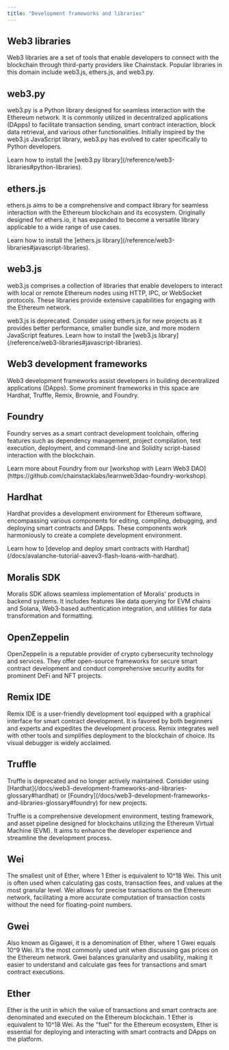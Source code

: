 ```yaml
---
title: "Development frameworks and libraries"
---
```


## Web3 libraries

Web3 libraries are a set of tools that enable developers to connect with the blockchain through third-party providers like Chainstack. Popular libraries in this domain include web3.js, ethers.js, and web3.py.

## web3.py

web3.py is a Python library designed for seamless interaction with the Ethereum network. It is commonly utilized in decentralized applications (DApps) to facilitate transaction sending, smart contract interaction, block data retrieval, and various other functionalities. Initially inspired by the web3.js JavaScript library, web3.py has evolved to cater specifically to Python developers.

<Info>
  Learn how to install the [web3.py library](/reference/web3-libraries#python-libraries).
</Info>

## ethers.js

ethers.js aims to be a comprehensive and compact library for seamless interaction with the Ethereum blockchain and its ecosystem. Originally designed for ethers.io, it has expanded to become a versatile library applicable to a wide range of use cases.

<Info>
  Learn how to install the [ethers.js library](/reference/web3-libraries#javascript-libraries).
</Info>

## web3.js

web3.js comprises a collection of libraries that enable developers to interact with local or remote Ethereum nodes using HTTP, IPC, or WebSocket protocols. These libraries provide extensive capabilities for engaging with the Ethereum network.

<Warning>
  web3.js is deprecated. Consider using ethers.js for new projects as it provides better performance, smaller bundle size, and more modern JavaScript features.
</Warning>

<Info>
  Learn how to install the [web3.js library](/reference/web3-libraries#javascript-libraries).
</Info>

## Web3 development frameworks

Web3 development frameworks assist developers in building decentralized applications (DApps). Some prominent frameworks in this space are Hardhat, Truffle, Remix, Brownie, and Foundry.

## Foundry

Foundry serves as a smart contract development toolchain, offering features such as dependency management, project compilation, test execution, deployment, and command-line and Solidity script-based interaction with the blockchain.

<Info>
  Learn more about Foundry from our [workshop with Learn Web3 DAO](https://github.com/chainstacklabs/learnweb3dao-foundry-workshop).
</Info>

## Hardhat

Hardhat provides a development environment for Ethereum software, encompassing various components for editing, compiling, debugging, and deploying smart contracts and DApps. These components work harmoniously to create a complete development environment.

<Info>
  Learn how to [develop and deploy smart contracts with Hardhat](/docs/avalanche-tutorial-aavev3-flash-loans-with-hardhat).
</Info>

## Moralis SDK

Moralis SDK allows seamless implementation of Moralis' products in backend systems. It includes features like data querying for EVM chains and Solana, Web3-based authentication integration, and utilities for data transformation and formatting.

## OpenZeppelin

OpenZeppelin is a reputable provider of crypto cybersecurity technology and services. They offer open-source frameworks for secure smart contract development and conduct comprehensive security audits for prominent DeFi and NFT projects.

## Remix IDE

Remix IDE is a user-friendly development tool equipped with a graphical interface for smart contract development. It is favored by both beginners and experts and expedites the development process. Remix integrates well with other tools and simplifies deployment to the blockchain of choice. Its visual debugger is widely acclaimed.

## Truffle

<Warning>
  Truffle is deprecated and no longer actively maintained. Consider using [Hardhat](/docs/web3-development-frameworks-and-libraries-glossary#hardhat) or [Foundry](/docs/web3-development-frameworks-and-libraries-glossary#foundry) for new projects.
</Warning>

Truffle is a comprehensive development environment, testing framework, and asset pipeline designed for blockchains utilizing the Ethereum Virtual Machine (EVM). It aims to enhance the developer experience and streamline the development process.

## Wei

The smallest unit of Ether, where 1 Ether is equivalent to 10^18 Wei. This unit is often used when calculating gas costs, transaction fees, and values at the most granular level. Wei allows for precise transactions on the Ethereum network, facilitating a more accurate computation of transaction costs without the need for floating-point numbers.

## Gwei

Also known as Gigawei, it is a denomination of Ether, where 1 Gwei equals 10^9 Wei. It's the most commonly used unit when discussing gas prices on the Ethereum network. Gwei balances granularity and usability, making it easier to understand and calculate gas fees for transactions and smart contract executions.

## Ether

Ether is the unit in which the value of transactions and smart contracts are denominated and executed on the Ethereum blockchain. 1 Ether is equivalent to 10^18 Wei. As the "fuel" for the Ethereum ecosystem, Ether is essential for deploying and interacting with smart contracts and DApps on the platform.
